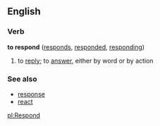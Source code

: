 ==English==

===Verb===
'''to respond'''  ([[responds]], [[responded]], [[responding]])
# to [[reply]]; to [[answer]], either by word or by action

===See also===
*[[response]]
*[[react]]

[[pl:Respond]]